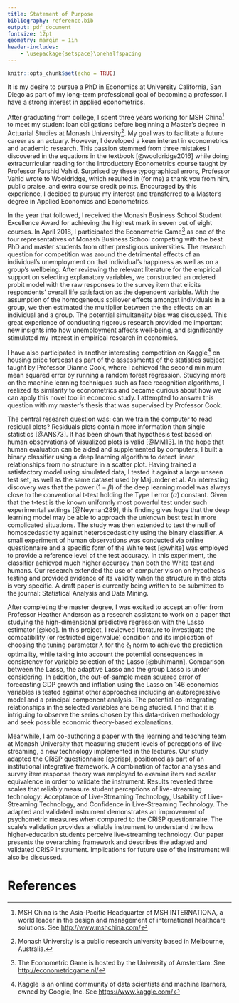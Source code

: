 ```yaml
---
title: Statement of Purpose
bibliography: reference.bib
output: pdf_document
fontsize: 12pt
geometry: margin = 1in
header-includes:
    - \usepackage{setspace}\onehalfspacing
---
```


<!-- set font to Times New Roman font
change title format
add space between footnotes and text
-->

```r
knitr::opts_chunk$set(echo = TRUE)
```

It is my desire to pursue a PhD in Economics at University California, San Diego as part of my long-term professional goal of becoming a professor. I have a strong interest in applied econometrics. <!--major-->  

After graduating from college, I spent three years working for MSH China[^1] to meet my student loan obligations before beginning a Master's degree in Actuarial Studies at Monash University[^2]. My goal was to facilitate a future career as an actuary. However, I developed a keen interest in econometrics and academic research. This passion stemmed from three mistakes I discovered in the equations <!--for the OLS estimator--> in the textbook [@wooldridge2016] while doing extracurricular reading for the Introductory Econometrics course taught by Professor Farshid Vahid. Surprised by these typographical errors, Professor Vahid wrote to Wooldridge, which resulted in (for me) a thank you from him, public praise, and extra course credit points. Encouraged by this experience, I decided to pursue my interest and transferred to a Master's degree in Applied Economics and Econometrics. 

In the year that followed, I received the Monash Business School Student Excellence Award for achieving the highest mark in seven out of eight courses. In April 2018, I participated the Econometric Game[^3] as one of the four representatives of Monash Business School competing with the best PhD and master students from other prestigious universities. The research question for competition was around the detrimental effects of an individual's unemployment on that individual's happiness as well as on a group's wellbeing. After reviewing the relevant literature for the empirical support on selecting explanatory variables, we constructed an ordered probit model with the raw responses to the survey item that elicits respondents' overall life satisfaction as the dependent variable. With the assumption of the homogeneous spillover effects amongst individuals in a group, we then estimated the multiplier between the the effects on an individual and a group. The  potential simultaneity bias was discussed. This great experience of conducting rigorous research provided me important new insights into how unemployment affects well-being, and significantly stimulated my interest in empirical research in economics.  

I have also participated in another interesting competition on Kaggle[^4] on housing price forecast as part of the assessments of the statistics subject taught by Professor Dianne Cook, where I achieved the second minimum mean squared error by running a random forest regression. Studying more on the machine learning techniques such as face recognition algorithms, I realized its similarity to econometrics and became curious about how we can apply this novel tool in economic study. I attempted to answer this question with my master's thesis that was supervised by Professor Cook.

The central research question was: can we train the computer to read residual plots? Residuals plots contain more information than single statistics [@ANS73]. It has been shown that hypothesis test based on human observations of visualized plots is valid [@MM13]. In the hope that human evaluation can be aided and supplemented by computers, I built a binary classifier using a deep learning algorithm to detect linear relationships from no structure in a scatter plot. Having trained a satisfactory model using simulated data, I tested it against a large unseen test set, as well as the same dataset used by Majumder et al. An interesting discovery was that the power ($1-\beta$) of the deep learning model was always close to the conventional t-test holding the Type I error ($\alpha$) constant. Given that the t-test is the known uniformly most powerful test under such experimental settings [@Neyman289], this finding gives hope that the deep learning model may be able to approach the unknown best test in more complicated situations. The study was then extended to test the null of homoscedasticity against heteroscedasticity using the binary classifier. A small experiment of human observations was conducted via online questionnaire and a specific form of the White test [@white] was employed to provide a reference level of the test accuracy. In this experiment, the classifier achieved much higher accuracy than both the White test and humans. Our research extended the use of computer vision <!--or visualization?--> on hypothesis testing and provided evidence of its validity when the structure in the plots is very specific. A draft paper is currently being written to be submitted to the journal: Statistical Analysis and Data Mining.  

After completing the master degree, I was excited to accept an offer from Professor Heather Anderson as a research assistant to work on a paper that studying the high-dimensional predictive regression with the Lasso estimator [@koo]. In this project, I reviewed literature to investigate the compatibility (or restricted eigenvalue) condition and its implication of choosing the tuning parameter $\lambda$ for the $\ell_1$ norm to achieve the prediction optimality, while taking into account the potential consequences in consistency for variable selection of the Lasso [@buhlmann]. Comparison between the Lasso, the adaptive Lasso and the group Lasso is under considering. In addition, the out-of-sample mean squared error of forecasting GDP growth and inflation using the Lasso on 146 economics variables is tested against other approaches including an autoregressive model and a principal component analysis. The potential co-integrating relationships in the selected variables are being studied. I find that it is intriguing to observe the series chosen by this data-driven methodology and seek possible economic theory-based explanations.

Meanwhile, I am co-authoring a paper with the learning and teaching team at Monash University that measuring student levels of perceptions of live-streaming, a new technology implemented in the lectures. Our study adapted the CRiSP questionnaire [@crisp], positioned as part of an institutional integrative framework. A combination of factor analyses and survey item response theory was employed to examine item and scalar equivalence in order to validate the instrument. Results revealed three scales that reliably measure student perceptions of live-streaming technology: Acceptance of Live-Streaming Technology, Usability of Live-Streaming Technology, and Confidence in Live-Streaming Technology. The adapted and validated instrument demonstrates an improvement of psychometric measures when compared to the CRiSP questionnaire.  The scale’s validation provides a reliable instrument to understand the how higher-education students perceive live-streaming technology. Our paper presents the overarching framework and describes the adapted and validated CRiSP instrument.  Implications for future use of the instrument will also be discussed.


<!-- Footnotes --> 
[^1]: MSH China is the Asia-Pacific Headquarter of MSH INTERNATIONA, a world leader in the design and management of international healthcare solutions. See <http://www.mshchina.com/>
[^2]: Monash University is a public research university based in Melbourne, Australia.
[^3]: The Econometric Game is hosted by the University of Amsterdam. See <http://econometricgame.nl/>
[^4]: Kaggle is an online community of data scientists and machine learners, owned by Google, Inc. See <https://www.kaggle.com/>






# References





